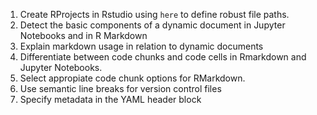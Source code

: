 1. Create RProjects in Rstudio using `here` to define robust file paths.
2. Detect the basic components of a dynamic document in Jupyter Notebooks and in R Markdown
3. Explain markdown usage in relation to dynamic documents
4. Differentiate between code chunks and code cells in Rmarkdown and Jupyter Notebooks.
5. Select appropiate code chunk options for RMarkdown.
6. Use semantic line breaks for version control files
7. Specify metadata in the YAML header block
